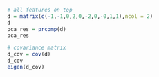 ```r
# all features on top
d = matrix(c(-1,-1,0,2,0,-2,0,-0,1,1),ncol = 2)
d
pca_res = prcomp(d)
pca_res
```

```r
# covariance matrix
d_cov = cov(d)
d_cov
eigen(d_cov)
```

